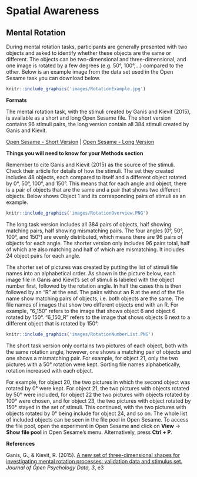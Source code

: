 # Spatial Awareness

## Mental Rotation

During mental rotation tasks, participants are generally presented with two objects and asked to identify whether these objects are the same or different. The objects can be two-dimensional and three-dimensional, and one image is rotated by a few degrees (e.g. 50°, 100°,...) compared to the other. Below is an example image from the data set used in the Open Sesame task you can download below.


```r

knitr::include_graphics('images/RotationExample.jpg')
```

**Formats**

The mental rotation task, with the stimuli created by Ganis and Kievit (2015), is available as a short and long Open Sesame file. The short version contains 96 stimuli pairs, the long version contain all 384 stimuli created by Ganis and Kievit.

[Open Sesame - Short Version](link to file) | [Open Sesame - Long Version](link to file)

**Things you will need to know for your Methods section**

Remember to cite Ganis and Kievit (2015) as the source of the stimuli. Check their article for details of how the stimuli.
The set they created includes 48 objects, each compared to itself and a different object rotated by 0°, 50°, 100°, and 150°. This means that for each angle and object, there is a pair of objects that are the same and a pair that shows two different objects. Below shows Object 1 and its corresponding pairs of stimuli as an example.

```r

knitr::include_graphics('images/RotationOverview.PNG')
```

The long task version includes all 384 pairs of objects, half showing matching pairs, half showing mismatching pairs. The four angles (0°, 50°, 100°, and 150°) are evenly distributed, which means there are 96 pairs of objects for each angle. The shorter version only includes 96 pairs total, half of which are also matching and half of which are mismatching. It includes 24 object pairs for each angle. 

The shorter set of pictures was created by putting the list of stimuli file names into an alphabetical order. As shown in the picture below, each image file in Ganis and Kievit's set of stimuli is labeled with the object number first, followed by the rotation angle. In half the cases this is then followed by an "R" at the end. The pairs without an R at the end of the file name show matching pairs of objects, i.e. both objects are the same. The file names of images that show two different objects end with an R. For example, "6_150" refers to the image that shows object 6 and object 6 rotated by 150°. "6_150_R" refers to the image that shows objects 6 next to a different object that is rotated by 150°. 


```r

knitr::include_graphics('images/RotationNumberList.PNG')
```


The short task version only contains two pictures of each object, both with the same rotation angle, however, one shows a matching pair of objects and one shows a mismatching pair. For example, for object 21, only the two pictures with a 50° rotation were kept. Sorting file names alphabetically, rotation increased with each object. 


For example, for object 20, the two pictures in which the second object was rotated by 0° were kept. For object 21, the two pictures with objects rotated by 50° were included, for object 22 the two pictures with objects rotated by 100° were chosen, and for object 23, the two pictures with object rotated by 150° stayed in the set of stimuli. This continued, with the two pictures with objects rotated by 0° being include for object 24, and so on. The whole list of included objects can be seen in the file pool in Open Sesame. To access the file pool, open the experiment in Open Sesame and click on **View** -> **Show file pool** in Open Sesame's menu. Alternatively, press **Ctrl + P**. 


**References**

Ganis, G., & Kievit, R. (2015). [A new set of three-dimensional shapes for investigating mental rotation processes: validation data and stimulus set.](https://openpsychologydata.metajnl.com/articles/10.5334/jopd.ai/) *Journal of Open Psychology Data, 3*, e3





